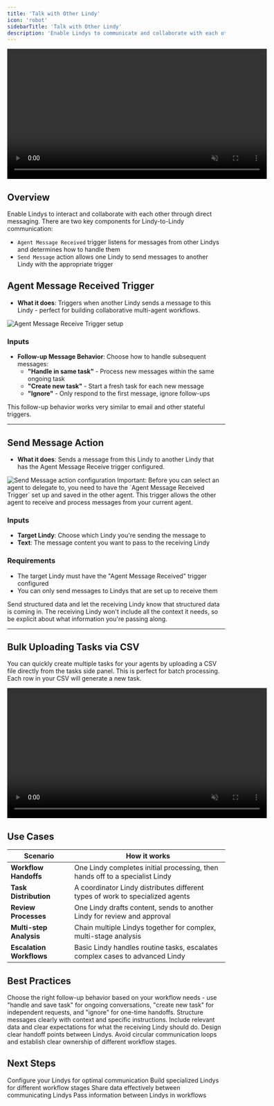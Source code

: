 ```yaml
---
title: 'Talk with Other Lindy'
icon: 'robot'
sidebarTitle: 'Talk with Other Lindy'
description: 'Enable Lindys to communicate and collaborate with each other using message triggers and actions for multi-agent workflows'
---
```


<div style={{ display: 'flex', justifyContent: 'center', margin: '2rem 0' }}>
  <div className="video-card">
    <video
      src="https://lindy-docs-content.nyc3.digitaloceanspaces.com/Human%20in%20Loop.mp4"
      width="600"
      autoPlay
      muted
      loop
      playsInline
      style={{ display: 'block', width: '100%', borderRadius: '16px' }}
    />
  </div>
</div>

## Overview

Enable Lindys to interact and collaborate with each other through direct messaging. There are two key components for Lindy-to-Lindy communication:

- `Agent Message Received` trigger listens for messages from other Lindys and determines how to handle them
- `Send Message` action allows one Lindy to send messages to another Lindy with the appropriate trigger

## Agent Message Received Trigger

- **What it does**: Triggers when another Lindy sends a message to this Lindy - perfect for building collaborative multi-agent workflows.

<Frame>
  <img src="/lindy-brand-assets/talk-with-lindy-received.png" alt="Agent Message Receive Trigger setup" />
</Frame>

### Inputs
- **Follow-up Message Behavior**: Choose how to handle subsequent messages:
  - **"Handle in same task"** - Process new messages within the same ongoing task
  - **"Create new task"** - Start a fresh task for each new message
  - **"Ignore"** - Only respond to the first message, ignore follow-ups

<Note>
This follow-up behavior works very similar to email and other stateful triggers.
</Note>

---

## Send Message Action

- **What it does**: Sends a message from this Lindy to another Lindy that has the Agent Message Receive trigger configured.

<Frame>
  <img src="/lindy-brand-assets/talk-with-lindy-send.png" alt="Send Message action configuration" />
</Frame>

<Hint>
  Important: Before you can select an agent to delegate to, you need to have the `Agent Message Received Trigger` set up and saved in the other agent. This trigger allows the other agent to receive and process messages from your current agent.
</Hint>



### Inputs
- **Target Lindy**: Choose which Lindy you're sending the message to
- **Text**: The message content you want to pass to the receiving Lindy

### Requirements
- The target Lindy must have the "Agent Message Received" trigger configured
- You can only send messages to Lindys that are set up to receive them

<Tip>
Send structured data and let the receiving Lindy know that structured data is coming in. The receiving Lindy won't include all the context it needs, so be explicit about what information you're passing along.
</Tip>

---

## Bulk Uploading Tasks via CSV

You can quickly create multiple tasks for your agents by uploading a CSV file directly from the tasks side panel. This is perfect for batch processing. Each row in your CSV will generate a new task.

<div style={{ display: 'flex', justifyContent: 'center', margin: '2rem 0' }}>
  <div className="video-card">
    <video
      src="/lindy-brand-assets/CSV-UploadArc.mp4"
      width="600"
      autoPlay
      muted
      loop
      playsInline
      style={{ display: 'block', width: '100%', borderRadius: '16px' }}
    />
  </div>
</div>


## Use Cases

| Scenario | How it works |
|----------|-------------|
| **Workflow Handoffs** | One Lindy completes initial processing, then hands off to a specialist Lindy |
| **Task Distribution** | A coordinator Lindy distributes different types of work to specialized agents |
| **Review Processes** | One Lindy drafts content, sends to another Lindy for review and approval |
| **Multi-step Analysis** | Chain multiple Lindys together for complex, multi-stage analysis |
| **Escalation Workflows** | Basic Lindy handles routine tasks, escalates complex cases to advanced Lindy |

## Best Practices

<AccordionGroup>
  <Accordion title="Message Behavior Selection">
    Choose the right follow-up behavior based on your workflow needs - use "handle and save task" for ongoing conversations, "create new task" for independent requests, and "ignore" for one-time handoffs.
  </Accordion>
  
  <Accordion title="Clear Communication">
    Structure messages clearly with context and specific instructions. Include relevant data and clear expectations for what the receiving Lindy should do.
  </Accordion>
  
  <Accordion title="Workflow Design">
    Design clear handoff points between Lindys. Avoid circular communication loops and establish clear ownership of different workflow stages.
  </Accordion>
</AccordionGroup>

## Next Steps

<CardGroup cols={2}>
  <Card title="AI Agents" href="/fundamentals/lindy-101/ai-agents" icon="brain-circuit">
    Configure your Lindys for optimal communication
  </Card>
  <Card title="Templates" href="/fundamentals/lindy-101/templates" icon="clipboard-list">
    Build specialized Lindys for different workflow stages
  </Card>
  <Card title="Context Management" href="/skills/lindy-utilities/context" icon="database">
    Share data effectively between communicating Lindys
  </Card>
  <Card title="Set Variables" href="/skills/lindy-utilities/set-variables" icon="database">
    Pass information between Lindys in workflows
  </Card>
</CardGroup>